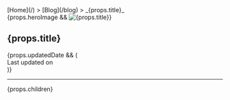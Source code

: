 
<head>
  <BaseHead title={formatTitle(props.title)} description={SITE_DESCRIPTION} />
</head>

<main>
  [Home](/) > [Blog](/blog) > _{props.title}_

  <article>
    <Prose>
      {props.heroImage && <img src={props.heroImage} alt={props.title} class="w-52" />}
      <div class="title">
        <h1 style={{marginBottom: 0}}>{props.title}</h1>
        <div class="date">
          <FormattedDate date={props.pubDate} />
          {props.updatedDate && (
            <div class="last-updated-on">
              Last updated on <FormattedDate date={props.updatedDate} />
            </div>
          )}
        </div>
        <hr />
      </div>
      {props.children}
    </Prose>
  </article>
</main>

<Footer />
